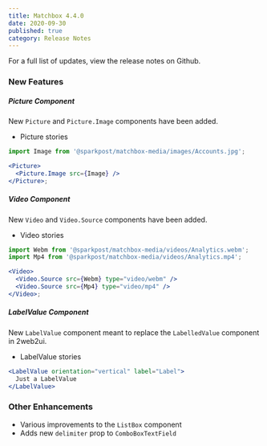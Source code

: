 ```yaml
---
title: Matchbox 4.4.0
date: 2020-09-30
published: true
category: Release Notes
---
```


For a full list of updates, <ExternalLink to="https://github.com/SparkPost/matchbox/releases/tag/v4.4.0">view the release notes on Github</ExternalLink>.

### New Features

##### Picture Component

New `Picture` and `Picture.Image` components have been added.

- <ExternalLink to="https://matchbox-storybook.netlify.app/?path=/story/media-picture--basic-image">
    Picture stories
  </ExternalLink>

```jsx
import Image from '@sparkpost/matchbox-media/images/Accounts.jpg';

<Picture>
  <Picture.Image src={Image} />
</Picture>;
```

##### Video Component

New `Video` and `Video.Source` components have been added.

- <ExternalLink to="https://matchbox-storybook.netlify.app/?path=/story/media-video--basic-video">
    Video stories
  </ExternalLink>

```jsx
import Webm from '@sparkpost/matchbox-media/videos/Analytics.webm';
import Mp4 from '@sparkpost/matchbox-media/videos/Analytics.mp4';

<Video>
  <Video.Source src={Webm} type="video/webm" />
  <Video.Source src={Mp4} type="video/mp4" />
</Video>;
```

##### LabelValue Component

New `LabelValue` component meant to replace the `LabelledValue` component in 2web2ui.

- <ExternalLink to="https://matchbox-storybook.netlify.app/?path=/story/layout-labelvalue--vertical-orientation">
    LabelValue stories
  </ExternalLink>

```jsx
<LabelValue orientation="vertical" label="Label">
  Just a LabelValue
</LabelValue>
```

### Other Enhancements

- Various improvements to the `ListBox` component
- Adds new `delimiter` prop to `ComboBoxTextField`
